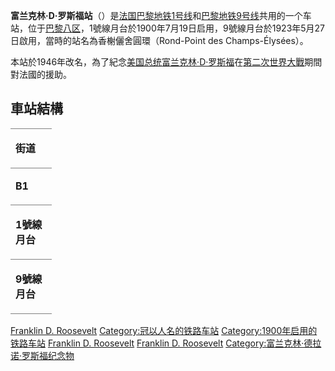 {{Infobox station
| name                = 富蘭克林·D·羅斯福<br />{{lang|fr|Franklin D. Roosevelt}}
| symbol_location     = paris
| symbol              = m
| symbol2             = 
| type                = [[巴黎地鐵|巴黎地鐵]]車站
| image               = [[File:Métro_Paris_station_FranklinDRoosevelt_aménagement2011.jpg|250px]]
| alt                 = 1號線月台2011年翻新以後
| caption             = [[巴黎地鐵1號線|1號線]]月台2011年翻新以後
| other_name          = 
| address             = [[巴黎第八區|巴黎第八區]]蒙田大街60號<br />香榭麗舍圓環5號、7號<br />香榭麗舍大街27號、35號、40號、44號
| borough             = [[法蘭西島大區|法蘭西島大區]][[巴黎|巴黎]]
| country             = [[法國|法國]]
| coordinates         = {{coord|48.868977|2.30989|region:FR_scale:2000|format=dms|display=inline,title}}
| owned               = [[巴黎大眾運輸公司|RATP]]
| operator            = [[巴黎大眾運輸公司|RATP]]
| line                = [[巴黎地鐵1號線|巴黎地鐵1號線]]、[[巴黎地鐵9號線|9號線]]
| disabled            = 
| zone                = 第1收費區
| opened              = 1900年7月19日<small>（1號線）</small><br />1923年5月27日<small>（9號線）</small>
| closed              = <!-- {{End date|YYYY|MM|DD|df=y}} -->
| former              = 馬爾伯夫（{{lang|fr|Marbeuf}}）<small>（1900－1942）</small><br />香榭麗舍圓環（{{lang|fr|Rond-Point des Champs-Élysées}}）<small>（1923－1942）</small><br />香榭麗舍-馬爾伯夫（{{lang|fr|Champs-Élysées - Marbeuf}}）<small>（1942－1946）</small>
| services            = 
| map_type            = France Paris
}}
'''富兰克林·D·罗斯福站'''（{{lang-fr|Franklin D. Roosevelt}}）是[[法国|法国]][[巴黎地铁1号线|巴黎地铁1号线]]和[[巴黎地铁9号线|巴黎地铁9号线]]共用的一个车站，位于[[巴黎八区|巴黎八区]]，1號線月台於1900年7月19日启用，9號線月台於1923年5月27日啟用，當時的站名為香榭儷舍圓環（Rond-Point des Champs-Élysées）。

本站於1946年改名，為了紀念[[美国总统|美国总统]][[富兰克林·D·罗斯福|富兰克林·D·罗斯福]]在[[第二次世界大戰|第二次世界大戰]]期間對法國的援助。

== 車站結構 ==
{| border=0 cellspacing=0 cellpadding=3
|style="border-bottom:solid 1px gray;border-top:solid 1px gray;" width=50 valign=top|'''街道'''
|-
|style="border-bottom:solid 1px gray;border-top:solid 1px gray;" width=50 valign=top|'''B1'''
|style="border-top:solid 1px gray;border-bottom:solid 1px gray;" width=100 valign=top|月台連接夾層
|-
|style="border-bottom:solid 1px gray;" width=50 rowspan=4 valign=top|'''1號線月台'''
|style="border-top:solid 1px gray;border-right:solid 2px black;border-left:solid 2px black;border-bottom:solid 2px black;" colspan=2|<center><small>設有[[月台幕門|月台幕門]]的[[側式月台|側式月台]]，右側開門</center></small>
|-
|style="border-bottom:solid 1px gray;" width=100|{{color|#f2c931|'''1'''}}號月台
|style="border-bottom:solid 1px gray;" width=390|{{arrow|L}} [[File:Metro-M.svg|16x16px]][[File:Paris_Metro_1.svg|16x16px]]往[[拉德芳斯站_(巴黎地鐵)|拉德芳斯]]<small>（[[喬治五世站|喬治五世]]）</small>
|-
|{{color|#f2c931|'''2'''}}號月台
|{{arrow|R}} [[File:Metro-M.svg|16x16px]][[File:Paris_Metro_1.svg|16x16px]]往[[文森城堡站|文森城堡]]<small>（[[香榭麗舍-克列孟梭站|香榭麗舍-克列孟梭]]）</small>
|-
|style="border-top:solid 2px black;border-right:solid 2px black;border-left:solid 2px black;border-bottom:solid 1px gray;" colspan=2|<center><small>設有[[月台幕門|月台幕門]]的[[側式月台|側式月台]]，右側開門</center></small>
|-
|style="border-bottom:solid 1px gray;" width=50 rowspan=4 valign=top|'''9號線月台'''
|style="border-top:solid 1px gray;border-right:solid 2px black;border-left:solid 2px black;border-bottom:solid 2px black;" colspan=2|<center><small>[[側式月台|側式月台]]，右側開門</center></small>
|-
|style="border-bottom:solid 1px gray;" width=100|{{color|#cdc83f|'''2'''}}號月台
|style="border-bottom:solid 1px gray;" width=390|{{arrow|L}} [[File:Metro-M.svg|16x16px]][[File:Paris_m_9_jms.svg|16x16px]]往[[塞夫爾橋站|塞夫爾橋]]<small>（[[阿爾瑪-瑪索站|阿爾瑪-瑪索]]）</small>
|-
|{{color|#cdc83f|'''1'''}}號月台
|{{arrow|R}} [[File:Metro-M.svg|16x16px]][[File:Paris_m_9_jms.svg|16x16px]]往[[蒙特勒伊鎮站|蒙特勒伊鎮]]<small>（[[聖菲利普盧勒站|聖菲利普盧勒]]）</small>
|-
|style="border-top:solid 2px black;border-right:solid 2px black;border-left:solid 2px black;border-bottom:solid 1px gray;" colspan=2|<center><small>[[側式月台|側式月台]]，右側開門</center></small>
|}
{{巴黎地铁1号线}}
{{巴黎地铁9号线}}

[[Category:巴黎地鐵1號線車站|Franklin D. Roosevelt]]
[[Category:冠以人名的铁路车站|Category:冠以人名的铁路车站]]
[[Category:1900年启用的铁路车站|Category:1900年启用的铁路车站]]
[[Category:巴黎地鐵9號線車站|Franklin D. Roosevelt]]
[[Category:巴黎第八區地鐵車站|Franklin D. Roosevelt]]
[[Category:富兰克林·德拉诺·罗斯福纪念物|Category:富兰克林·德拉诺·罗斯福纪念物]]